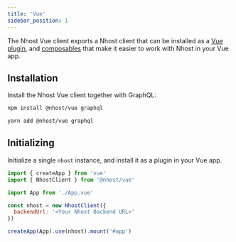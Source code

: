 ```yaml
---
title: 'Vue'
sidebar_position: 1
---
```



The Nhost Vue client exports a Nhost client that can be installed as a [Vue plugin](https://vuejs.org/guide/reusability/plugins.html), and [composables](https://vuejs.org/guide/reusability/composables.html) that make it easier to work with Nhost in your Vue app.

## Installation

Install the Nhost Vue client together with GraphQL:

<Tabs groupId="package-manager">
  <TabItem value="npm" label="npm" default>

```bash
npm install @nhost/vue graphql
```

  </TabItem>
  <TabItem value="yarn" label="Yarn">

```bash
yarn add @nhost/vue graphql
```

  </TabItem>
</Tabs>

## Initializing

Initialize a single `nhost` instance, and install it as a plugin in your Vue app.

```js title=src/main.js
import { createApp } from 'vue'
import { NhostClient } from '@nhost/vue'

import App from './App.vue'

const nhost = new NhostClient({
  backendUrl: '<Your Nhost Backend URL>'
})

createApp(App).use(nhost).mount('#app')
```
